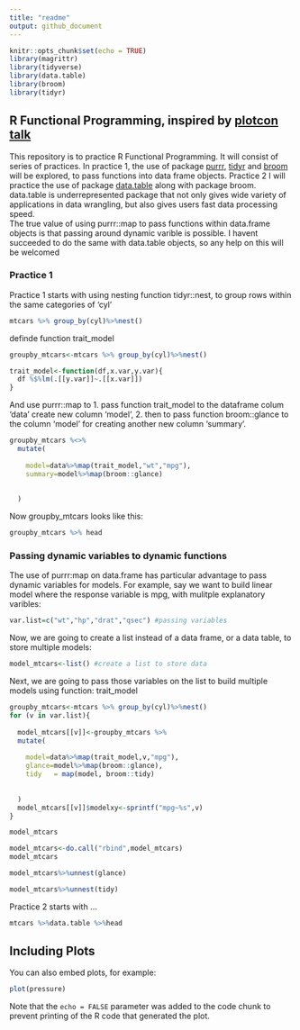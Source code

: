 ```yaml
---
title: "readme"
output: github_document
---
```


```r
knitr::opts_chunk$set(echo = TRUE)
library(magrittr)
library(tidyverse)
library(data.table)
library(broom)
library(tidyr)
```

## R Functional Programming, inspired by [plotcon talk](https://rstudio-pubs-static.s3.amazonaws.com/237010_6d37553296a34a6c899f2660911f1b17.html) 
This repository is to practice R Functional Programming. It will consist of series of practices. In practice 1, the use of package [purrr](https://github.com/tidyverse/purrr), [tidyr](http://tidyr.tidyverse.org/) and [broom](https://cran.r-project.org/web/packages/broom/vignettes/broom.html) will be explored, to pass functions into data frame objects. Practice 2 I will practice the use of package [data.table](https://cran.r-project.org/web/packages/data.table/vignettes/datatable-intro.html) along with package broom. data.table is underrepresented package that not only gives wide variety of applications in data wrangling, but also gives users fast data processing speed.  
The true value of using purrr::map to pass functions within data.frame objects is that passing around dynamic varible is possible. I havent succeeded to do the same with data.table objects, so any help on this will be welcomed

### Practice 1 
Practice 1 starts with using nesting function tidyr::nest, to group rows within the same categories of 'cyl'
```r
mtcars %>% group_by(cyl)%>%nest()
```

definde function trait_model

```r
groupby_mtcars<-mtcars %>% group_by(cyl)%>%nest()

trait_model<-function(df,x.var,y.var){
  df %$%lm(.[[y.var]]~.[[x.var]])  
}

```


And use purrr::map to 
1. pass function trait_model to the dataframe colum 'data' create new column 'model', 
2. then to pass function broom::glance to the column 'model' for creating another new column 'summary'.
```r
groupby_mtcars %<>% 
  mutate(
    
    model=data%>%map(trait_model,"wt","mpg"),
    summary=model%>%map(broom::glance)
    
    
  )

```
Now groupby_mtcars looks like this:
```r
groupby_mtcars %>% head

```

### Passing dynamic variables to dynamic functions 

The use of purrr:map on data.frame has particular advantage to pass dynamic variables for models. 
For example, say we want to build linear model where the response variable is mpg, with mulitple explanatory varibles: 
```r

var.list=c("wt","hp","drat","qsec") #passing variables 


```

Now, we are going to create a list instead of a data frame, or a data table, to store multiple models:
```r

model_mtcars<-list() #create a list to store data
```


Next, we are going to pass those variables on the list to build multiple models using function: trait_model
```r
groupby_mtcars<-mtcars %>% group_by(cyl)%>%nest()
for (v in var.list){
  
  model_mtcars[[v]]<-groupby_mtcars %>% 
  mutate(
    
    model=data%>%map(trait_model,v,"mpg"),
    glance=model%>%map(broom::glance),
    tidy   = map(model, broom::tidy)
    
    
  )
  model_mtcars[[v]]$modelxy<-sprintf("mpg~%s",v)
}

model_mtcars

``` 

```r
model_mtcars<-do.call("rbind",model_mtcars)
model_mtcars
```

```r
model_mtcars%>%unnest(glance)
```

```r
model_mtcars%>%unnest(tidy)
```


Practice 2 starts with ...
```r
mtcars %>%data.table %>%head
```

## Including Plots

You can also embed plots, for example:

```r
plot(pressure)
```

Note that the `echo = FALSE` parameter was added to the code chunk to prevent printing of the R code that generated the plot.
